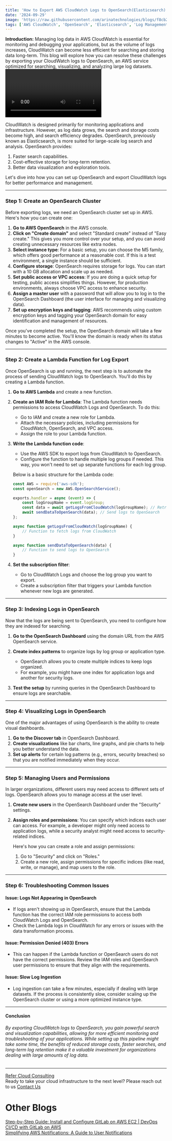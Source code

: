 ```yaml
---
title: 'How to Export AWS CloudWatch Logs to OpenSearch(Elasticsearch) Integration:A Complete Guide'
date: '2024-09-29'
image: 'https://raw.githubusercontent.com/arinatechnologies/blogs/f8cb218a053afcdca7c93dcea55c3780ea0cfc53/images/awscloudwatchlogtoopensearch.webp'
tags: ['AWS CloudWatch', 'OpenSearch', 'Elasticsearch', 'Log Management', 'AWS Lambda','Cloud Management','CloudWatch Logs Export','AWS IAM Roles','Cloudflare Domain Management','Cloud Monitoring','Cloud Logging Solutions','AWS Cloud Infrastructure','DevOps Tools']
---
```

**Introduction:**
Managing log data in AWS CloudWatch is essential for monitoring and debugging your applications, but as the volume of logs increases, CloudWatch can become less efficient for searching and storing data long-term. This blog will explore how you can resolve these challenges by exporting your CloudWatch logs to OpenSearch, an AWS service optimized for searching, visualizing, and analyzing large log datasets.
<Video id="-OQsVT9GwqI" title="How to Export AWS CloudWatch Logs to OpenSearch(Elasticsearch) Integration:A Complete Guide "/>
**Why Export CloudWatch Logs to OpenSearch?**

CloudWatch is designed primarily for monitoring applications and infrastructure. However, as log data grows, the search and storage costs become high, and search efficiency degrades. OpenSearch, previously known as Elasticsearch, is more suited for large-scale log search and analysis. OpenSearch provides:

1. Faster search capabilities.
2. Cost-effective storage for long-term retention.
3. Better data visualization and exploration tools.

Let's dive into how you can set up OpenSearch and export CloudWatch logs for better performance and management.

---

### **Step 1: Create an OpenSearch Cluster**

Before exporting logs, we need an OpenSearch cluster set up in AWS. Here's how you can create one:

1. **Go to AWS OpenSearch** in the AWS console.
2. **Click on "Create domain"** and select "Standard create" instead of "Easy create." This gives you more control over your setup, and you can avoid creating unnecessary resources like extra nodes.
3. **Select instance type**: For a basic setup, you can choose the M5 family, which offers good performance at a reasonable cost. If this is a test environment, a single instance should be sufficient.
4. **Configure storage**: OpenSearch requires storage for logs. You can start with a 10 GB allocation and scale up as needed.
5. **Set public access or VPC access**: If you are doing a quick setup for testing, public access simplifies things. However, for production environments, always choose VPC access to enhance security.
6. **Assign a master user** with a password that will allow you to log in to the OpenSearch Dashboard (the user interface for managing and visualizing data).
7. **Set up encryption keys and tagging**: AWS recommends using custom encryption keys and tagging your OpenSearch domain for easy identification and management of resources.

Once you've completed the setup, the OpenSearch domain will take a few minutes to become active. You'll know the domain is ready when its status changes to "Active" in the AWS console.

---

### **Step 2: Create a Lambda Function for Log Export**

Once OpenSearch is up and running, the next step is to automate the process of sending CloudWatch logs to OpenSearch. You'll do this by creating a Lambda function.

1. **Go to AWS Lambda** and create a new function.
2. **Create an IAM Role for Lambda**: The Lambda function needs permissions to access CloudWatch Logs and OpenSearch. To do this:
    - Go to IAM and create a new role for Lambda.
    - Attach the necessary policies, including permissions for CloudWatch, OpenSearch, and VPC access.
    - Assign the role to your Lambda function.

3. **Write the Lambda function code**:
   - Use the AWS SDK to export logs from CloudWatch to OpenSearch.
   - Configure the function to handle multiple log groups if needed. This way, you won't need to set up separate functions for each log group.
   
   Below is a basic structure for the Lambda code:
   
   ```javascript
   const AWS = require('aws-sdk');
   const openSearch = new AWS.OpenSearchService();

   exports.handler = async (event) => {
       const logGroupName = event.logGroup;
       const data = await getLogsFromCloudWatch(logGroupName); // Retrieve logs
       await sendDataToOpenSearch(data); // Send logs to OpenSearch
   };

   async function getLogsFromCloudWatch(logGroupName) {
       // Function to fetch logs from CloudWatch
   }

   async function sendDataToOpenSearch(data) {
       // Function to send logs to OpenSearch
   }
   ```

4. **Set the subscription filter**:
   - Go to CloudWatch Logs and choose the log group you want to export.
   - Create a subscription filter that triggers your Lambda function whenever new logs are generated.

---

### **Step 3: Indexing Logs in OpenSearch**

Now that the logs are being sent to OpenSearch, you need to configure how they are indexed for searching.

1. **Go to the OpenSearch Dashboard** using the domain URL from the AWS OpenSearch service.
2. **Create index patterns** to organize logs by log group or application type.
   - OpenSearch allows you to create multiple indices to keep logs organized.
   - For example, you might have one index for application logs and another for security logs.
   
3. **Test the setup** by running queries in the OpenSearch Dashboard to ensure logs are searchable.

---

### **Step 4: Visualizing Logs in OpenSearch**

One of the major advantages of using OpenSearch is the ability to create visual dashboards.

1. **Go to the Discover tab** in OpenSearch Dashboard.
2. **Create visualizations** like bar charts, line graphs, and pie charts to help you better understand the data.
3. **Set up alerts** for certain log patterns (e.g., errors, security breaches) so that you are notified immediately when they occur.

---

### **Step 5: Managing Users and Permissions**

In larger organizations, different users may need access to different sets of logs. OpenSearch allows you to manage access at the user level.

1. **Create new users** in the OpenSearch Dashboard under the "Security" settings.
2. **Assign roles and permissions**: You can specify which indices each user can access. For example, a developer might only need access to application logs, while a security analyst might need access to security-related indices.
   
   Here's how you can create a role and assign permissions:
   
   1. Go to "Security" and click on "Roles."
   2. Create a new role, assign permissions for specific indices (like read, write, or manage), and map users to the role.

---

### **Step 6: Troubleshooting Common Issues**

#### Issue: Logs Not Appearing in OpenSearch
- If logs aren't showing up in OpenSearch, ensure that the Lambda function has the correct IAM role permissions to access both CloudWatch Logs and OpenSearch.
- Check the Lambda logs in CloudWatch for any errors or issues with the data transformation process.

#### Issue: Permission Denied (403) Errors
- This can happen if the Lambda function or OpenSearch users do not have the correct permissions. Review the IAM roles and OpenSearch user permissions to ensure that they align with the requirements.

#### Issue: Slow Log Ingestion
- Log ingestion can take a few minutes, especially if dealing with large datasets. If the process is consistently slow, consider scaling up the OpenSearch cluster or using a more optimized instance type.

---

#### **Conclusion**
###### By exporting CloudWatch logs to OpenSearch, you gain powerful search and visualization capabilities, allowing for more efficient monitoring and troubleshooting of your applications. While setting up this pipeline might take some time, the benefits of reduced storage costs, faster searches, and long-term log retention make it a valuable investment for organizations dealing with large amounts of log data.
--- 
 [ Refer Cloud Consulting](https://www.arinatechnologies.com/consulting) <br/>
Ready to take your cloud infrastructure to the next level? Please reach out to us [ Contact Us](https://www.arinatechnologies.com/contact) <br/>
# Other Blogs
[Step-by-Step Guide: Install and Configure GitLab on AWS EC2 | DevOps CI/CD with GitLab on AWS](https://www.arinatechnologies.com/posts/gitLabonaws) <br/>
[Simplifying AWS Notifications: A Guide to User Notifications](https://www.arinatechnologies.com/posts/user-notifications) <br/>
